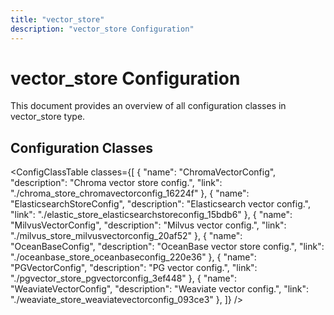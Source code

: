 ```yaml
---
title: "vector_store"
description: "vector_store Configuration"
---
```


# vector_store Configuration

This document provides an overview of all configuration classes in vector_store type.


## Configuration Classes

<ConfigClassTable classes={[
  {
    "name": "ChromaVectorConfig",
    "description": "Chroma vector store config.",
    "link": "./chroma_store_chromavectorconfig_16224f"
  },
  {
    "name": "ElasticsearchStoreConfig",
    "description": "Elasticsearch vector config.",
    "link": "./elastic_store_elasticsearchstoreconfig_15bdb6"
  },
  {
    "name": "MilvusVectorConfig",
    "description": "Milvus vector config.",
    "link": "./milvus_store_milvusvectorconfig_20af52"
  },
  {
    "name": "OceanBaseConfig",
    "description": "OceanBase vector store config.",
    "link": "./oceanbase_store_oceanbaseconfig_220e36"
  },
  {
    "name": "PGVectorConfig",
    "description": "PG vector config.",
    "link": "./pgvector_store_pgvectorconfig_3ef448"
  },
  {
    "name": "WeaviateVectorConfig",
    "description": "Weaviate vector config.",
    "link": "./weaviate_store_weaviatevectorconfig_093ce3"
  },
]} />

